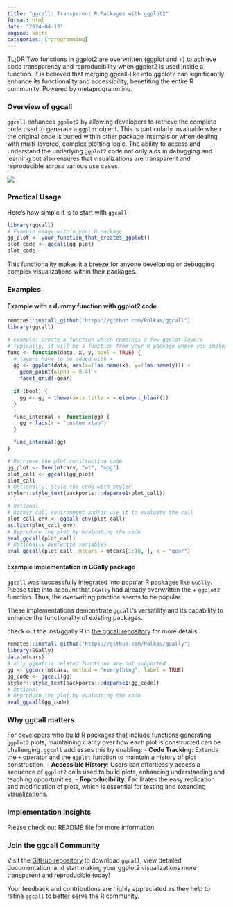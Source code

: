 ```yaml
---
title: "ggcall: Transparent R Packages with ggplot2"
format: html
date: "2024-04-13"
engine: knitr
categories: [rprogramming]
---
```


TL;DR Two functions in ggplot2 are overwritten (ggplot and +) to achieve code transparency and reproducibility when ggplot2 is used inside a function. It is believed that merging ggcall-like into ggplot2 can significantly enhance its functionality and accessibility, benefiting the entire R community. Powered by metaprogramming.

### Overview of ggcall

`ggcall` enhances `ggplot2` by allowing developers to retrieve the complete code used to generate a `ggplot` object. This is particularly invaluable when the original code is buried within other package internals or when dealing with multi-layered, complex plotting logic. The ability to access and understand the underlying `ggplot2` code not only aids in debugging and learning but also ensures that visualizations are transparent and reproducible across various use cases.

[![](main.png)](https://github.com/Polkas/ggcall)

### Practical Usage

Here’s how simple it is to start with `ggcall`:

```r
library(ggcall)
# Example usage within your R package
gg_plot <- your_function_that_creates_ggplot()
plot_code <- ggcall(gg_plot)
plot_code
```

This functionality makes it a breeze for anyone developing or debugging complex visualizations within their packages.

### Examples

#### Example with a dummy function with ggplot2 code

```r
remotes::install_github("https://github.com/Polkas/ggcall")
library(ggcall)

# Example: Create a function which combines a few ggplot layers
# Typically, it will be a function from your R package where you implemented ggcall
func <- function(data, x, y, bool = TRUE) {
  # layers have to be added with +
  gg <- ggplot(data, aes(x=!!as.name(x), y=!!as.name(y))) +
    geom_point(alpha = 0.4) +
    facet_grid(~gear)
    
  if (bool) {
    gg <- gg + theme(axis.title.x = element_blank())
  }

  func_internal <- function(gg) {
    gg + labs(x = "custom xlab")
  }

  func_internal(gg)
}

# Retrieve the plot construction code
gg_plot <- func(mtcars, "wt", "mpg")
plot_call <- ggcall(gg_plot)
plot_call
# Optionally: Style the code with styler
styler::style_text(backports:::deparse1(plot_call))

# Optional
# Access call environment and/or use it to evaluate the call
plot_call_env <- ggcall_env(plot_call)
as.list(plot_call_env)
# Reproduce the plot by evaluating the code
eval_ggcall(plot_call)
# Optionally overwrite variables
eval_ggcall(plot_call, mtcars = mtcars[1:10, ], x = "gear")
```

#### Example implementation in GGally package

`ggcall` was successfully integrated into popular R packages like `GGally`. Please take into account that `GGally` had already overwritten the + `ggplot2` function. Thus, the overwriting practice seems to be popular.

These implementations demonstrate `ggcall`’s versatility and its capability to enhance the functionality of existing packages.

check out the inst/ggally.R in [the ggcall repository](https://github.com/Polkas/ggcall) for more details

```r
remotes::install_github("https://github.com/Polkas/ggally")
library(GGally)
data(mtcars)
# only ggmatrix related functions are not supported
gg <- ggcorr(mtcars, method = "everything", label = TRUE)
gg_code <- ggcall(gg)
styler::style_text(backports:::deparse1(gg_code))
# Optional
# Reproduce the plot by evaluating the code
eval_ggcall(gg_code)
```

### Why ggcall matters

For developers who build R packages that include functions generating `ggplot2` plots, maintaining clarity over how each plot is constructed can be challenging. `ggcall` addresses this by enabling:
- **Code Tracking**: Extends the `+` operator and the `ggplot` function to maintain a history of plot construction.
- **Accessible History**: Users can effortlessly access a sequence of `ggplot2` calls used to build plots, enhancing understanding and teaching opportunities.
- **Reproducibility**: Facilitates the easy replication and modification of plots, which is essential for testing and extending visualizations.

### Implementation Insights

Please check out README file for more information.

### Join the ggcall Community

Visit the [GitHub repository](https://github.com/Polkas/ggcall) to download `ggcall`, view detailed documentation, and start making your ggplot2 visualizations more transparent and reproducible today!

Your feedback and contributions are highly appreciated as they help to refine `ggcall` to better serve the R community.
